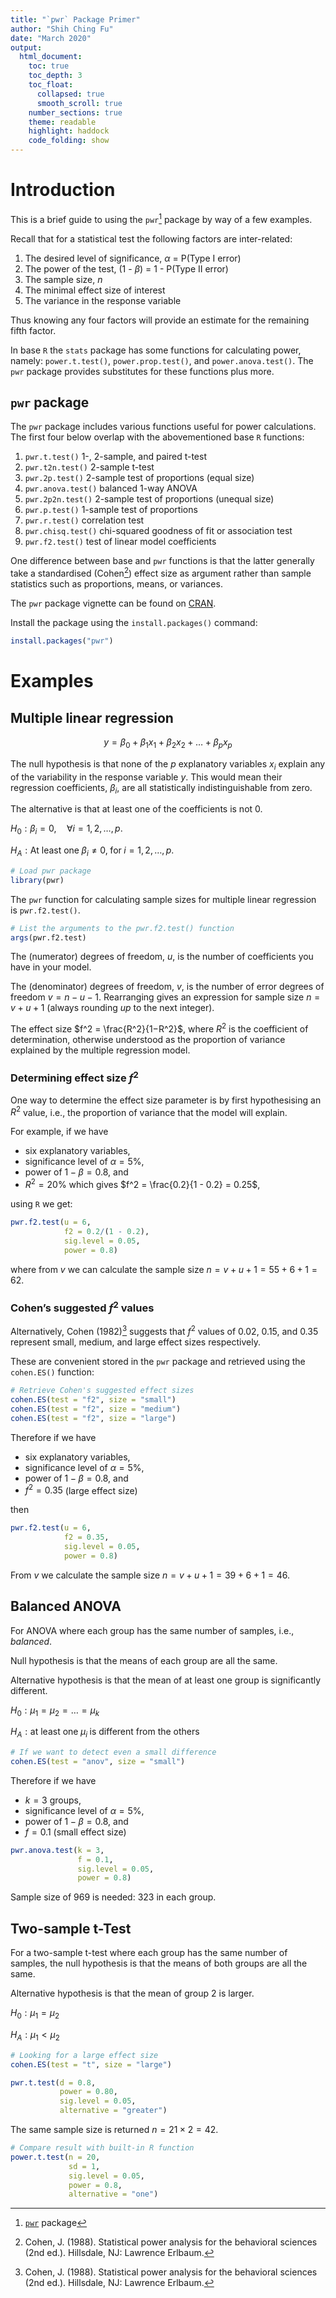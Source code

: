 ```yaml
---
title: "`pwr` Package Primer"
author: "Shih Ching Fu"
date: "March 2020"
output:
  html_document:
    toc: true
    toc_depth: 3
    toc_float: 
      collapsed: true
      smooth_scroll: true
    number_sections: true
    theme: readable
    highlight: haddock
    code_folding: show
---
```


# Introduction

This is a brief guide to using the `pwr`[^pwr] package by way of a few examples.

Recall that for a statistical test the following factors are inter-related:

1. The desired level of significance, $\alpha$ = P(Type I error)
2. The power of the test, (1 - $\beta$) = 1 - P(Type II error)
3. The sample size, $n$
4. The minimal effect size of interest
5. The variance in the response variable

Thus knowing any four factors will provide an estimate for the remaining fifth factor.

In base `R` the `stats` package has some functions for calculating power, namely: `power.t.test()`, `power.prop.test()`, and `power.anova.test()`. The `pwr` package provides substitutes for these functions plus more.


## `pwr` package

The `pwr` package includes various functions useful for power calculations. The first four below overlap with the abovementioned base `R` functions:

1. `pwr.t.test()` 1-, 2-sample, and paired t-test
2. `pwr.t2n.test()` 2-sample t-test
3. `pwr.2p.test()` 2-sample test of proportions (equal size)
4. `pwr.anova.test()` balanced 1-way ANOVA
5. `pwr.2p2n.test()` 2-sample test of proportions (unequal size)
6. `pwr.p.test()` 1-sample test of proportions
7. `pwr.r.test()` correlation test
8. `pwr.chisq.test()` chi-squared goodness of fit or association test
9. `pwr.f2.test()` test of linear model coefficients

One difference between base and `pwr` functions is that the latter generally take a standardised (Cohen[^cohen]) effect size as argument rather than sample statistics such as proportions, means, or variances.

The `pwr` package vignette can be found on [CRAN](https://cran.r-project.org/web/packages/pwr/vignettes/pwr-vignette.html).

Install the package using the `install.packages()` command:

```r
install.packages("pwr")
```

# Examples

## Multiple linear regression

$$y = \beta_0 + \beta_1 x_1 + \beta_2 x_2 + \dots + \beta_p x_p$$

The null hypothesis is that none of the $p$ explanatory variables $x_i$ explain any of the variability in the response variable $y$. This would mean their regression coefficients, $\beta_i$, are all statistically indistinguishable from zero.

The alternative is that at least one of the coefficients is not 0. 

$H_0: \beta_i = 0, \quad \forall i = 1, 2, \dots, p.$

$H_A: \textrm{At least one}\; \beta_i \ne 0,\; \textrm{for}\;i = 1, 2, \dots, p.$



```r
# Load pwr package
library(pwr)
```

The `pwr` function for calculating sample sizes for multiple linear regression is `pwr.f2.test()`.

```r
# List the arguments to the pwr.f2.test() function
args(pwr.f2.test)
```

The (numerator) degrees of freedom, $u$, is the number of coefficients you have in your model. 

The (denominator) degrees of freedom, $v$, is the number of error degrees of freedom $v = n − u − 1$. Rearranging gives an expression for sample size $n = v + u + 1$ (always rounding _up_ to the next integer).

The effect size $f^2 = \frac{R^2}{1−R^2}$, where $R^2$ is the coefficient of determination, otherwise understood as the proportion of variance explained by the multiple regression model. 

### Determining effect size $f^2$

One way to determine the effect size parameter is by first hypothesising an $R^2$ value, i.e., the proportion of variance that the model will explain.

For example, if we have

- six explanatory variables, 
- significance level of $\alpha = 5\%$, 
- power of $1 - \beta = 0.8$, and 
- $R^2 = 20\%$ which gives $f^2 = \frac{0.2}{1 - 0.2} = 0.25$,

using `R` we get:

```r
pwr.f2.test(u = 6, 
            f2 = 0.2/(1 - 0.2), 
            sig.level = 0.05, 
            power = 0.8)
```

where from $v$ we can calculate the sample size $n = v + u + 1 = 55 + 6 + 1 = 62$. 

### Cohen's suggested $f^2$ values

Alternatively, Cohen (1982)[^cohen] suggests that $f^2$ values of 0.02, 0.15, and 0.35 represent small, medium, and large effect sizes respectively.

These are convenient stored in the `pwr` package and retrieved using the `cohen.ES()` function:

```r
# Retrieve Cohen's suggested effect sizes
cohen.ES(test = "f2", size = "small")
cohen.ES(test = "f2", size = "medium")
cohen.ES(test = "f2", size = "large")
```

Therefore if we have 

- six explanatory variables, 
- significance level of $\alpha = 5\%$, 
- power of $1 - \beta = 0.8$, and 
- $f^2 = 0.35$ (large effect size)

then

```r
pwr.f2.test(u = 6, 
            f2 = 0.35, 
            sig.level = 0.05, 
            power = 0.8)
```

From $v$ we calculate the sample size $n = v + u + 1 = 39 + 6 + 1 = 46$.


## Balanced ANOVA

For ANOVA where each group has the same number of samples, i.e., _balanced_.

Null hypothesis is that the means of each group are all the same.

Alternative hypothesis is that the mean of at least one group is significantly different.

$H_0: \mu_1 = \mu_2 = \dots = \mu_k$

$H_A: \textrm{at least one}\; \mu_i\; \textrm{is different from the others}$


```r
# If we want to detect even a small difference
cohen.ES(test = "anov", size = "small")
```

Therefore if we have 

- $k = 3$ groups,
- significance level of $\alpha = 5\%$, 
- power of $1 - \beta = 0.8$, and 
- $f = 0.1$ (small effect size)

```r
pwr.anova.test(k = 3, 
               f = 0.1, 
               sig.level = 0.05, 
               power = 0.8)
```

Sample size of 969 is needed: 323 in each group.


## Two-sample t-Test

For a two-sample t-test where each group has the same number of samples, the null hypothesis is that the means of both groups are all the same.

Alternative hypothesis is that the mean of group 2 is larger.

$H_0: \mu_1 = \mu_2$

$H_A: \mu_1 < \mu_2$


```r
# Looking for a large effect size
cohen.ES(test = "t", size = "large")
```

```r
pwr.t.test(d = 0.8, 
           power = 0.80, 
           sig.level = 0.05, 
           alternative = "greater")
```

The same sample size is returned $n = 21 \times 2 = 42$.


```r
# Compare result with built-in R function
power.t.test(n = 20, 
             sd = 1, 
             sig.level = 0.05, 
             power = 0.8, 
             alternative = "one")
```

[^pwr]: [`pwr`](https://cran.r-project.org/web/packages/pwr/) package

[^cohen]: Cohen, J. (1988). Statistical power analysis for the behavioral sciences (2nd ed.). Hillsdale, NJ: Lawrence Erlbaum.
